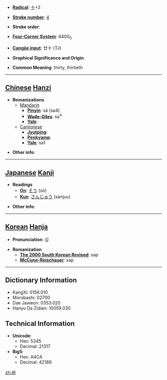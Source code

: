 * '''[[Wiktionary:Chinese radical index| Radical]]''': [[Wiktionary:Chinese radical index 十|十]]+2

* '''[[Wiktionary:Chinese total strokes index|Stroke number]]''': [[Wiktionary:Chinese total strokes index 4|4]]

* '''Stroke order''': 

* '''[[Wiktionary:Chinese four corner index|Four-Corner System]]''': 4400<sub>0</sub>

* '''[[Wiktionary:Chinese Cangjie index|Cangjie input]]''': 廿十 (TJ)

* '''Graphical Significance and Origin''': 

* '''Common Meaning''': thirty, thirtieth

----

== [[Chinese]] [[Hanzi]] ==

* '''Romanizations'''
** [[Mandarin]]
*** '''[[Pinyin]]''': sà (sa4)
*** '''[[Wade-Giles]]''': sa<sup>4</sup>
*** '''[[Yale]]''': 
**[[Cantonese]]
***'''[[Jyutping]]''':
***'''[[Penkyamp]]''': 
***'''[[Yale]]''': sa1

* '''Other info''': 

----

== [[Japanese]] [[Kanji]] ==

* '''Readings'''
** '''[[On]]''': [[そう]] (sō)
** '''[[Kun]]''': [[さんじゅう]] (sanjuu)

* '''Other info''':  

----

== [[Korean]] [[Hanja]] ==

* '''Pronunciation''': 삽

* '''Romanization'''
** '''[[The 2000 South Korean Revised Romanization|The 2000 South Korean Revised]]''': sap
** '''[[McCune-Reischauer]]''': sap

----

== Dictionary Information ==

* KangXi: 0156.010
* Morobashi: 02700
* Dae Jaweon: 0353.020
* Hanyu Da Zidian: 10059.030

== Technical Information ==

* '''Unicode''':
** Hex: 5345
** Decimal: 21317
* '''Big5''':
** Hex: A4CA
** Decimal: 42186

[[zh:卅]]